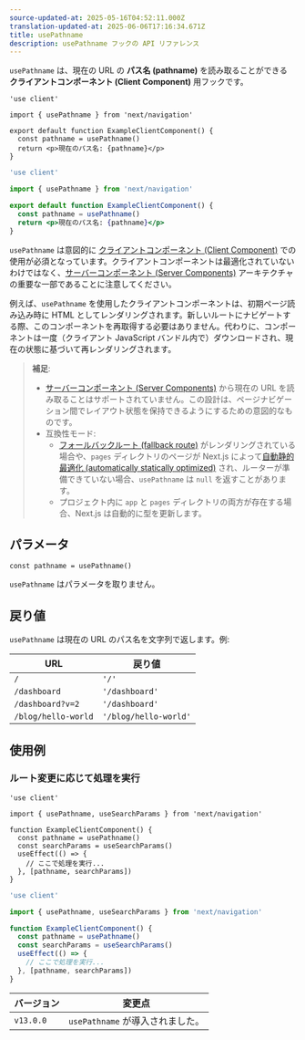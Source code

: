 ```yaml
---
source-updated-at: 2025-05-16T04:52:11.000Z
translation-updated-at: 2025-06-06T17:16:34.671Z
title: usePathname
description: usePathname フックの API リファレンス
---
```


`usePathname` は、現在の URL の **パス名 (pathname)** を読み取ることができる **クライアントコンポーネント (Client Component)** 用フックです。

```tsx filename="app/example-client-component.tsx" switcher
'use client'

import { usePathname } from 'next/navigation'

export default function ExampleClientComponent() {
  const pathname = usePathname()
  return <p>現在のパス名: {pathname}</p>
}
```

```jsx filename="app/example-client-component.js" switcher
'use client'

import { usePathname } from 'next/navigation'

export default function ExampleClientComponent() {
  const pathname = usePathname()
  return <p>現在のパス名: {pathname}</p>
}
```

`usePathname` は意図的に [クライアントコンポーネント (Client Component)](/docs/app/building-your-application/rendering/client-components) での使用が必須となっています。クライアントコンポーネントは最適化されていないわけではなく、[サーバーコンポーネント (Server Components)](/docs/app/building-your-application/rendering/server-components) アーキテクチャの重要な一部であることに注意してください。

例えば、`usePathname` を使用したクライアントコンポーネントは、初期ページ読み込み時に HTML としてレンダリングされます。新しいルートにナビゲートする際、このコンポーネントを再取得する必要はありません。代わりに、コンポーネントは一度（クライアント JavaScript バンドル内で）ダウンロードされ、現在の状態に基づいて再レンダリングされます。

> **補足**:
>
> - [サーバーコンポーネント (Server Components)](/docs/app/building-your-application/rendering/server-components) から現在の URL を読み取ることはサポートされていません。この設計は、ページナビゲーション間でレイアウト状態を保持できるようにするための意図的なものです。
> - 互換性モード:
>   - [フォールバックルート (fallback route)](/docs/pages/api-reference/functions/get-static-paths#fallback-true) がレンダリングされている場合や、`pages` ディレクトリのページが Next.js によって[自動静的最適化 (automatically statically optimized)](/docs/pages/building-your-application/rendering/automatic-static-optimization) され、ルーターが準備できていない場合、`usePathname` は `null` を返すことがあります。
>   - プロジェクト内に `app` と `pages` ディレクトリの両方が存在する場合、Next.js は自動的に型を更新します。

## パラメータ

```tsx
const pathname = usePathname()
```

`usePathname` はパラメータを取りません。

## 戻り値

`usePathname` は現在の URL のパス名を文字列で返します。例:

| URL                 | 戻り値              |
| ------------------- | ------------------- |
| `/`                 | `'/'`               |
| `/dashboard`        | `'/dashboard'`      |
| `/dashboard?v=2`    | `'/dashboard'`      |
| `/blog/hello-world` | `'/blog/hello-world'` |

## 使用例

### ルート変更に応じて処理を実行

```tsx filename="app/example-client-component.tsx" switcher
'use client'

import { usePathname, useSearchParams } from 'next/navigation'

function ExampleClientComponent() {
  const pathname = usePathname()
  const searchParams = useSearchParams()
  useEffect(() => {
    // ここで処理を実行...
  }, [pathname, searchParams])
}
```

```jsx filename="app/example-client-component.js" switcher
'use client'

import { usePathname, useSearchParams } from 'next/navigation'

function ExampleClientComponent() {
  const pathname = usePathname()
  const searchParams = useSearchParams()
  useEffect(() => {
    // ここで処理を実行...
  }, [pathname, searchParams])
}
```

| バージョン   | 変更点                     |
| --------- | ------------------------- |
| `v13.0.0` | `usePathname` が導入されました。 |